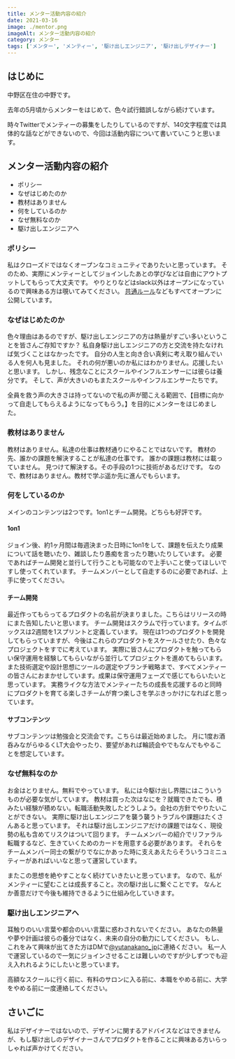```yaml
---
title: メンター活動内容の紹介
date: 2021-03-16
image: ./mentor.png
imageAlt: メンター活動内容の紹介
category: メンター
tags: ['メンター', 'メンティー', '駆け出しエンジニア', '駆け出しデザイナー']
---
```


## はじめに

中野区在住の中野です。

去年の5月頃からメンターをはじめて、色々試行錯誤しながら続けています。

時々Twitterでメンティーの募集をしたりしているのですが、140文字程度では具体的な話などができないので、今回は活動内容について書いていこうと思います。

## メンター活動内容の紹介
- ポリシー
- なぜはじめたのか
- 教材はありません
- 何をしているのか
- なぜ無料なのか
- 駆け出しエンジニアへ

### ポリシー
私はクローズドではなくオープンなコミュニティでありたいと思っています。
そのため、実際にメンティーとしてジョインしたあとの学びなどは自由にアウトプットしてもらって大丈夫です。
やりとりなどはslack以外はオープンになっているので興味ある方は覗いてみてください。
[共通ルール](https://www.notion.so/ce2f59dabc1346259688fe1a49f0f402)などもすべてオープンに公開しています。

### なぜはじめたのか
色々理由はあるのですが、駆け出しエンジニアの方は熱量がすごい多いということを皆さんご存知ですか？
私自身駆け出しエンジニアの方と交流を持たなければ気づくことはなかったです。
自分の人生と向き合い真剣に考え取り組んでいる人を何人も見ました。
それの何が悪いのか私にはわかりません。応援したいと思います。
しかし、残念なことにスクールやインフルエンサーには彼らは養分です。
そして、声が大きいのもまたスクールやインフルエンサーたちです。

全員を救う声の大きさは持ってないので私の声が聞こえる範囲で、【目標に向かって自走してもらえるようになってもらう。】を目的にメンターをはじめました。

### 教材はありません
教材はありません。私達の仕事は教材通りにやることではないです。
教材の先、誰かの課題を解決することが私達の仕事です。
誰かの課題は教材には載っていません。
見つけて解決する。その手段の1つに技術があるだけです。
なので、教材はありません。教材で学ぶ遥か先に進んでもらいます。

### 何をしているのか
メインのコンテンツは2つです。1on1とチーム開発。どちらも好評です。
#### 1on1
ジョイン後、約1ヶ月間は毎週決まった日時に1on1をして、課題を伝えたり成果について話を聴いたり、雑談したり愚痴を言ったり聴いたりしています。
必要であればチーム開発と並行して行うことも可能なので上手いこと使ってほしいですし使ってくれています。
チームメンバーとして自走するのに必要であれば、上手に使ってください。

#### チーム開発
最近作ってもらってるプロダクトの名前が決まりました。こちらはリリースの時にまた告知したいと思います。
チーム開発はスクラムで行っています。タイムボックスは2週間を1スプリントと定義しています。
現在は1つのプロダクトを開発してもらっていますが、今後はこれらのプロダクトをスケールさせたり、色々なプロジェクトをすでに考えています。
実際に皆さんにプロダクトを触ってもらい保守運用を経験してもらいながら並行してプロジェクトを進めてもらいます。
また技術選定や設計思想にツールの選定やブランチ戦略まで、すべてメンティーの皆さんにおまかせしています。成果は保守運用フェーズで感じてもらいたいと思っています。
実務ライクな方法でメンティーたちの成長を応援するのと同時にプロダクトを育てる楽しさチームが育つ楽しさを学ぶきっかけになればと思っています。

#### サブコンテンツ
サブコンテンツは勉強会と交流会です。こちらは最近始めました。
月に1度お酒呑みながらゆるくLT大会やったり、要望があれば輪読会やでもなんでもやることを想定しています。

### なぜ無料なのか
お金はとりません。無料でやっています。
私には今駆け出し界隈にはこういうものが必要な気がしています。
教材は買った次はなにを？就職できたでも、積みたい経験が積めない。転職活動失敗したどうしよう。会社の方針でやりたいことができない。
実際に駆け出しエンジニアを襲う襲うトラブルや課題はたくさんあると思っています。
それは駆け出しエンジニアだけの課題ではなく、現役勢の私も含めてリスクはついて回ります。
チームメンバーの紹介でリファラル転職するなど、生きていくためのカードを用意する必要があります。
それらをチームメンバー同士の繋がりでなにかあった時に支えあえたらそういうコミニュティーがあればいいなと思って運営しています。

またこの思想を絶やすことなく続けていきたいと思っています。
なので、私がメンティーに望むことは成長すること。次の駆け出しに繋ぐことです。
なんとか善意だけで今後も維持できるように仕組み化していきます。

### 駆け出しエンジニアへ
耳触りのいい言葉や都合のいい言葉に惑わされないでください。
あなたの熱量や夢や計画は彼らの養分ではなく、未来の自分の動力にしてください。
もし、これをみて興味が出てきた方はDMで[@yutanakano_jp](https://twitter.com/yutanakano_jp)に連絡ください。
私一人で運営しているので一気にジョインさせることは難しいのですが少しずつでも迎え入れれるようにしたいと思っています。

高額なスクールに行く前に、有料のサロンに入る前に、本職をやめる前に、大学をやめる前に一度連絡してください。

## さいごに
私はデザイナーではないので、デザインに関するアドバイスなどはできませんが、もし駆け出しのデザイナーさんでプロダクトを作ることに興味ある方いらっしゃれば声かけてください。
